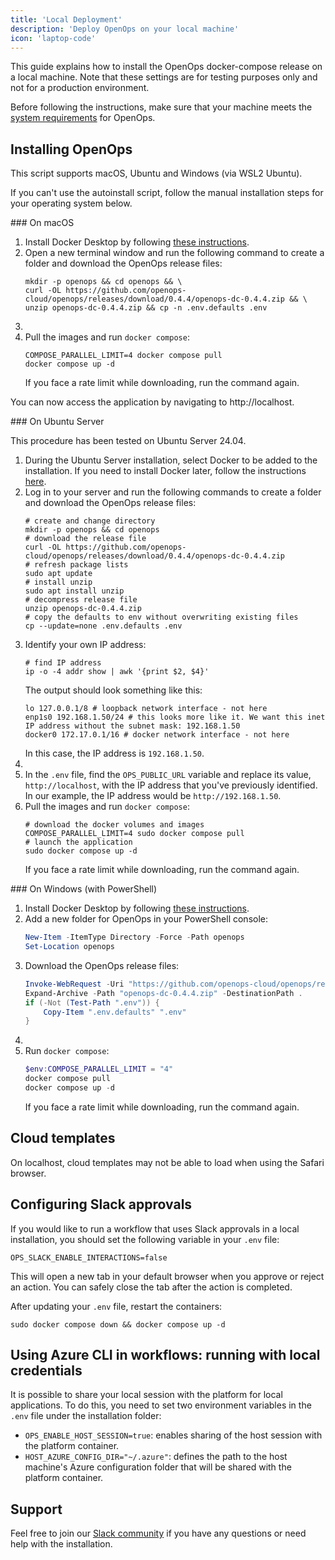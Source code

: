 ```yaml
---
title: 'Local Deployment'
description: 'Deploy OpenOps on your local machine'
icon: 'laptop-code'
---
```



This guide explains how to install the OpenOps docker-compose release on a local machine. Note that these settings are for testing purposes only and not for a production environment.

Before following the instructions, make sure that your machine meets the [system requirements](/getting-started/system-requirements) for OpenOps.

## Installing OpenOps

<AutoInstall/>

This script supports macOS, Ubuntu and Windows (via WSL2 Ubuntu).

If you can't use the autoinstall script, follow the manual installation steps for your operating system below.

<Expandable title="Installing manually on macOS">
### On macOS

1. Install Docker Desktop by following [these instructions](https://docs.docker.com/desktop/setup/install/mac-install/).
2. Open a new terminal window and run the following command to create a folder and download the OpenOps release files:
    ```shell
    mkdir -p openops && cd openops && \
    curl -OL https://github.com/openops-cloud/openops/releases/download/0.4.4/openops-dc-0.4.4.zip && \
    unzip openops-dc-0.4.4.zip && cp -n .env.defaults .env
   ```
3. <UpdateCredentials/>
4. Pull the images and run `docker compose`:
    ```shell
    COMPOSE_PARALLEL_LIMIT=4 docker compose pull
    docker compose up -d
   ```
    If you face a rate limit while downloading, run the command again.

You can now access the application by navigating to http://localhost.
</Expandable>

<Expandable title="Installing manually on Ubuntu Server">
### On Ubuntu Server

<Note>This procedure has been tested on Ubuntu Server 24.04.</Note>

1. During the Ubuntu Server installation, select Docker to be added to the installation. If you need to install Docker later, follow the instructions [here](https://docs.docker.com/engine/install/ubuntu/).
2. Log in to your server and run the following commands to create a folder and download the OpenOps release files:
    ```shell
    # create and change directory
    mkdir -p openops && cd openops
    # download the release file
    curl -OL https://github.com/openops-cloud/openops/releases/download/0.4.4/openops-dc-0.4.4.zip
    # refresh package lists
    sudo apt update
    # install unzip
    sudo apt install unzip
    # decompress release file
    unzip openops-dc-0.4.4.zip
    # copy the defaults to env without overwriting existing files
    cp --update=none .env.defaults .env
    ```
3. Identify your own IP address:
    ```shell
    # find IP address
    ip -o -4 addr show | awk '{print $2, $4}'
    ```
    The output should look something like this:
    ```shell
    lo 127.0.0.1/8 # loopback network interface - not here
    enp1s0 192.168.1.50/24 # this looks more like it. We want this inet IP address without the subnet mask: 192.168.1.50
    docker0 172.17.0.1/16 # docker network interface - not here
    ```
    In this case, the IP address is `192.168.1.50`.
4. <UpdateCredentials/>
5. In the `.env` file, find the `OPS_PUBLIC_URL` variable and replace its value, `http://localhost`, with the IP address that you've previously identified. In our example, the IP address would be `http://192.168.1.50`.
6. Pull the images and run `docker compose`:
    ```shell
    # download the docker volumes and images
    COMPOSE_PARALLEL_LIMIT=4 sudo docker compose pull
    # launch the application
    sudo docker compose up -d
   ```
    If you face a rate limit while downloading, run the command again.
</Expandable>

<Expandable title="Installing manually on Windows">
### On Windows (with PowerShell)

1. Install Docker Desktop by following [these instructions](https://docs.docker.com/desktop/setup/install/windows-install/).
2. Add a new folder for OpenOps in your PowerShell console:
    ```powershell
   New-Item -ItemType Directory -Force -Path openops
   Set-Location openops
    ```
3. Download the OpenOps release files:
    ```powershell
    Invoke-WebRequest -Uri "https://github.com/openops-cloud/openops/releases/download/0.4.4/openops-dc-0.4.4.zip"
    Expand-Archive -Path "openops-dc-0.4.4.zip" -DestinationPath .
    if (-Not (Test-Path ".env")) {
        Copy-Item ".env.defaults" ".env"
    }
    ```
4. <UpdateCredentials/>
5. Run `docker compose`:
    ```powershell
    $env:COMPOSE_PARALLEL_LIMIT = "4"
    docker compose pull
    docker compose up -d
    ```
    If you face a rate limit while downloading, run the command again.
</Expandable>

<UpdateLink/>

## Cloud templates

On localhost, cloud templates may not be able to load when using the Safari browser.

## Configuring Slack approvals

If you would like to run a workflow that uses Slack approvals in a local installation, you should set the following variable in your `.env` file:

```shell
OPS_SLACK_ENABLE_INTERACTIONS=false
```

<Note>This will open a new tab in your default browser when you approve or reject an action. You can safely close the tab after the action is completed.</Note>

After updating your `.env` file, restart the containers:

```shell
sudo docker compose down && docker compose up -d
```

## Using Azure CLI in workflows: running with local credentials

It is possible to share your local session with the platform for local applications.
To do this, you need to set two environment variables in the `.env` file under the installation folder:
* `OPS_ENABLE_HOST_SESSION=true`: enables sharing of the host session with the platform container.
* `HOST_AZURE_CONFIG_DIR="~/.azure"`: defines the path to the host machine's Azure configuration folder that will be shared with the platform container.


## Support

Feel free to join our [Slack community](https://slack.openops.com) if you have any questions or need help with the installation.
